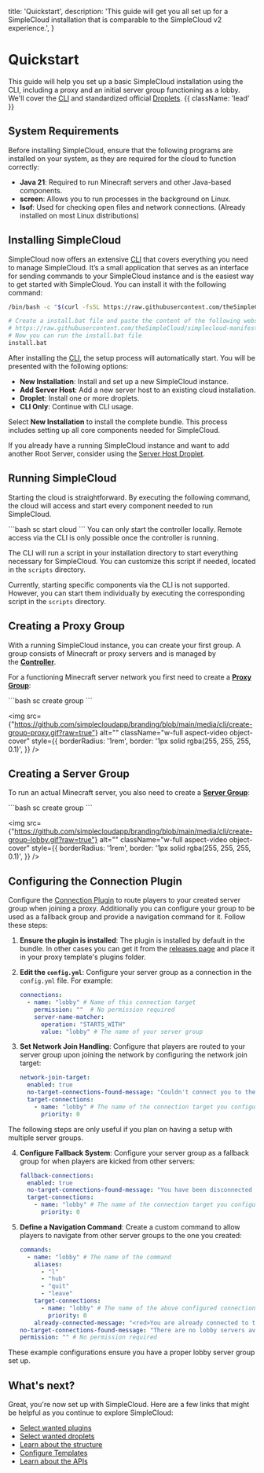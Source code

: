 
  title: 'Quickstart',
  description:
    'This guide will get you all set up for a SimpleCloud installation that is comparable to the SimpleCloud v2 experience.',
}

# Quickstart

This guide will help you set up a basic SimpleCloud installation using the CLI, including a proxy and an initial server group functioning as a lobby. We'll cover the [CLI](/cli) and standardized official [Droplets](/droplet).  {{ className: 'lead' }}

## System Requirements

Before installing SimpleCloud, ensure that the following programs are installed on your system, as they are required for the cloud to function correctly:

-    **Java 21**: Required to run Minecraft servers and other Java-based components.
-    **screen**: Allows you to run processes in the background on Linux.
-    **lsof**: Used for checking open files and network connections. (Already installed on most Linux distributions)

## Installing SimpleCloud

SimpleCloud now offers an extensive [CLI](/cli) that covers everything you need to manage SimpleCloud. It’s a small application that serves as an interface for sending commands to your SimpleCloud instance and is the easiest way to get started with SimpleCloud. You can install it with the following command:

<CodeGroup>

```bash {{ title: 'Unix' }}
/bin/bash -c "$(curl -fsSL https://raw.githubusercontent.com/theSimpleCloud/simplecloud-manifest/HEAD/install.sh)" && sc setup
```

```bash {{ title: 'Windows'}}
# Create a install.bat file and paste the content of the following website into it:
# https://raw.githubusercontent.com/theSimpleCloud/simplecloud-manifest/HEAD/install.bat
# Now you can run the install.bat file
install.bat
```
</CodeGroup>

After installing the [CLI](/cli), the setup process will automatically start. You will be presented with the following options:

-    **New Installation**: Install and set up a new SimpleCloud instance.
-    **Add Server Host**: Add a new server host to an existing cloud installation.
-    **Droplet**: Install one or more droplets.
-    **CLI Only**: Continue with CLI usage.

Select **New Installation** to install the complete bundle. This process includes setting up all core components needed for SimpleCloud.

If you already have a running SimpleCloud instance and want to add another Root Server, consider using the [Server Host Droplet](/droplet/serverhost).

## Running SimpleCloud

Starting the cloud is straightforward. By executing the following command, the cloud will access and start every component needed to run SimpleCloud.

<CodeGroup>
    ```bash
    sc start cloud
    ```
</CodeGroup>

<Note>
    You can only start the controller locally. Remote access via the CLI is only possible once the controller is running.
</Note>

The CLI will run a script in your installation directory to start everything necessary for SimpleCloud. You can customize this script if needed, located in the `scripts` directory.

Currently, starting specific components via the CLI is not supported. However, you can start them individually by executing the corresponding script in the `scripts` directory.

## Creating a Proxy Group

With a running SimpleCloud instance, you can create your first group. A group consists of Minecraft or proxy servers and is managed by the [**Controller**](https://docs.simplecloud.app/controller).

For a functioning Minecraft server network you first need to create a [**Proxy Group**](/resources/server-group):

<CodeGroup>
    ```bash
    sc create group
    ```
</CodeGroup>

<img
    src={"https://github.com/simplecloudapp/branding/blob/main/media/cli/create-group-proxy.gif?raw=true"}
    alt=""
    className="w-full aspect-video object-cover"
    style={{
      borderRadius: '1rem',
      border: '1px solid rgba(255, 255, 255, 0.1)', 
    }}
/>

## Creating a Server Group

To run an actual Minecraft server, you also need to create a [**Server Group**](/resources/server-group):

<CodeGroup>
    ```bash
    sc create group
    ```
</CodeGroup>

<img
    src={"https://github.com/simplecloudapp/branding/blob/main/media/cli/create-group-lobby.gif?raw=true"}
    alt=""
    className="w-full aspect-video object-cover"
    style={{
      borderRadius: '1rem',
      border: '1px solid rgba(255, 255, 255, 0.1)', 
    }}
/>

## Configuring the Connection Plugin

Configure the [Connection Plugin](/plugin/server-connection) to route players to your created server group when joining a proxy. Additionally you can configure your group to be used as a fallback group and provide a navigation command for it. Follow these steps:

1. **Ensure the plugin is installed**: The plugin is installed by default in the bundle. In other cases you can get it from the [releases page](https://github.com/theSimpleCloud/server-connection-plugin/releases) and place it in your proxy template's plugins folder.

2. **Edit the `config.yml`**: Configure your server group as a connection in the `config.yml` file. For example:

    ```yaml
    connections:
      - name: "lobby" # Name of this connection target
        permission: ""  # No permission required
        server-name-matcher:
          operation: "STARTS_WITH"
          value: "lobby" # The name of your server group
    ```

3. **Set Network Join Handling**: Configure that players are routed to your server group upon joining the network by configuring the network join target:

    ```yaml
    network-join-target:
      enabled: true
      no-target-connections-found-message: "Couldn't connect you to the network because no target servers are available."
      target-connections:
        - name: "lobby" # The name of the connection target you configured above
          priority: 0
    ```

The following steps are only useful if you plan on having a setup with multiple server groups.

4. **Configure Fallback System**: Configure your server group as a fallback group for when players are kicked from other servers:

    ```yaml
    fallback-connections:
      enabled: true
      no-target-connections-found-message: "You have been disconnected from the network since you have been kicked and no fallback server are available."
      target-connections:
        - name: "lobby" # The name of the connection target you configured above
          priority: 0
    ```

5. **Define a Navigation Command**: Create a custom command to allow players to navigate from other server groups to the one you created:

    ```yaml
    commands:
      - name: "lobby" # The name of the command
        aliases:
          - "l"
          - "hub"
          - "quit"
          - "leave"
        target-connections:
          - name: "lobby" # The name of the above configured connection target
            priority: 0
        already-connected-message: "<red>You are already connected to the lobby!"
    no-target-connections-found-message: "There are no lobby servers available at the moment."
    permission: "" # No permission required
    ```

These example configurations ensure you have a proper lobby server group set up.

## What's next?

Great, you're now set up with SimpleCloud. Here are a few links that might be helpful as you continue to explore SimpleCloud:

-    [Select wanted plugins](/plugin)
-    [Select wanted droplets](/droplet)
-    [Learn about the structure](/structure)
-    [Configure Templates](/resources/template)
-    [Learn about the APIs](/api)
